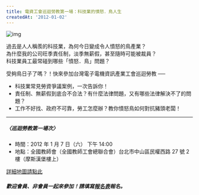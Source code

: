 ```yaml
---
title: 電資工會巡迴勞教第一場：科技業的憤怒．鳥人生
createdAt: '2012-01-02'
---
```


![img](/images/20120102/angry_bird.png)

過去是人人稱羨的科技業，為何今日變成令人憤怒的鳥產業？  
為什麼我的公司旺季責任制，淡季無薪假，甚至隨時可能被裁員？  
科技業員工最常碰到哪些「憤怒．鳥」問題？

受夠鳥日子了嗎？！快來參加台灣電子電機資訊產業工會巡迴勞教 ──

- 科技業常見勞資爭議案例，一次告訴你！
- 責任制、無薪假到底合不合法？有什麼法律問題，又有哪些法律解決不了的問題？
- 工作不好找、政府不可靠，勞工怎麼辦？教你憤怒鳥如何對抗豬頭老闆！

---

##### 〈巡迴勞教第一場次〉

- 時間：2012 年 1 月 7 日（六） 下午 14:00
- 地點：全國教師會（全國教師工會總聯合會）台北市中山區民權西路 27 號 2 樓（摩斯漢堡樓上）

[詳細地圖請點此](http://forum.nta.org.tw/v362/nta_map.htm)

##### 歡迎會員、非會員一起來參加！請填寫[報名表](https://docs.google.com/forms/d/e/1FAIpQLSdH-VpygExAS8f7sIFuu9NRk74Xp7A6R8S0GWihIUdWmAtrIg/viewform?embedded=true&bc=transparent&formkey=dE9Dbk04NVBTQXBycE9wWEIxa1IzX1E6MQ&hl=zh_TW&f=Arial%252C%2BVerdana%252C%2Bsans-serif&htc=%2523666666&lc=%25234e7dbf&pli=1&ttl=0&tc=%2523000000)報名。

